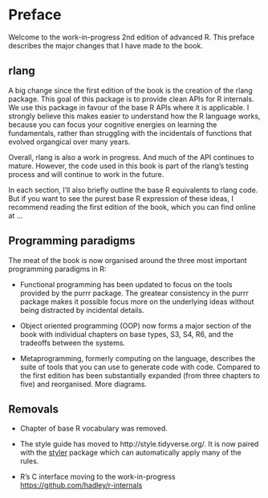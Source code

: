 # Preface

Welcome to the work-in-progress 2nd edition of advanced R. This preface describes the major changes that I have made to the book.

## rlang

A big change since the first edition of the book is the creation of the rlang package. This goal of this package is to provide clean APIs for R internals. We use this package in favour of the base R APIs where it is applicable. I strongly believe this makes easier to understand how the R language works, because you can focus your cognitive energies on learning the fundamentals, rather than struggling with the incidentals of functions that evolved organgical over many years.

Overall, rlang is also a work in progress. And much of the API continues to mature. However, the code used in this book is part of the rlang's testing process and will continue to work in the future.

In each section, I'll also briefly outline the base R equivalents to rlang code. But if you want to see the purest base R expression of these ideas, I recommend reading the first edition of the book, which you can find online at ...

## Programming paradigms

The meat of the book is now organised around the three most important programming paradigms in R:

* Functional programming has been updated to focus on the tools provided by
  the purrr package. The greatear consistency in the purrr package makes 
  it possible focus more on the underlying ideas without being distracted by 
  incidental details.

* Object oriented programming (OOP) now forms a major section of the book with 
  individual chapters on base types, S3, S4, R6, and the tradeoffs between 
  the systems.
  
* Metaprogramming, formerly computing on the language, describes the suite
  of tools that you can use to generate code with code. Compared to the 
  first edition has been substantially expanded (from three chapters to five)
  and reorganised. More diagrams.

## Removals

* Chapter of base R vocabulary was removed.

* The style guide has moved to http://style.tidyverse.org/. It is now
  paired with the [styler](http://styler.r-lib.org/) package which can
  automatically apply many of the rules.

* R's C interface moving to the work-in-progress 
  <https://github.com/hadley/r-internals>

